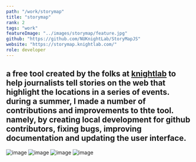 ```yaml
---
path: "/work/storymap"
title: "storymap"
rank: 2
tags: "work"
featureImage: "../images/storymap/feature.jpg"
github: "https://github.com/NUKnightLab/StoryMapJS"
website: "https://storymap.knightlab.com/"
role: developer
---
```

## a free tool created by the folks at [knightlab](https://knightlab.com) to help journalists tell stories on the web that highlight the locations in a series of events. during a summer, I made a number of contributions and improvements to thte tool. namely, by creating local development for github contributors, fixing bugs, improving documentation and updating the user interface.

![image](../images/storymap/image1.png)
![image](../images/storymap/image2.png)
![image](../images/storymap/image3.png)
![image](../images/storymap/image4.png)
